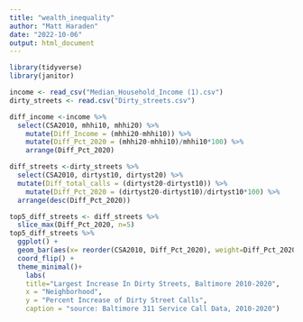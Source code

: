 ```yaml
---
title: "wealth_inequality"
author: "Matt Haraden"
date: "2022-10-06"
output: html_document
---
```


```r
library(tidyverse)
library(janitor)

```

```r
income <- read_csv("Median_Household_Income (1).csv")
dirty_streets <- read.csv("Dirty_streets.csv")
```

```r
diff_income <-income %>%
  select(CSA2010, mhhi10, mhhi20) %>%
    mutate(Diff_Income = (mhhi20-mhhi10)) %>% 
    mutate(Diff_Pct_2020 = (mhhi20-mhhi10)/mhhi10*100) %>% 
    arrange(Diff_Pct_2020)
```

```r
diff_streets <-dirty_streets %>%
  select(CSA2010, dirtyst10, dirtyst20) %>%
  mutate(Diff_total_calls = (dirtyst20-dirtyst10)) %>%
    mutate(Diff_Pct_2020 = (dirtyst20-dirtyst10)/dirtyst10*100) %>% 
  arrange(desc(Diff_Pct_2020))
```

```r
top5_diff_streets <- diff_streets %>% 
  slice_max(Diff_Pct_2020, n=5)
top5_diff_streets %>% 
  ggplot() +
  geom_bar(aes(x= reorder(CSA2010, Diff_Pct_2020), weight=Diff_Pct_2020)) +
  coord_flip() + 
  theme_minimal()+
    labs(
    title="Largest Increase In Dirty Streets, Baltimore 2010-2020",
    x = "Neighborhood",
    y = "Percent Increase of Dirty Street Calls",
    caption = "source: Baltimore 311 Service Call Data, 2010-2020")
```




